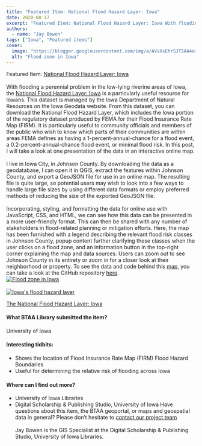 ```yaml
---
title: "Featured Item: National Flood Hazard Layer: Iowa"
date: 2020-08-17
excerpt: "Featured Item: National Flood Hazard Layer: Iowa With flooding a perennial problem in the low-lying riverine areas of Iowa, the National Flood Hazard Layer: Iowa is a particularly useful resource for Iowans."
authors:
  - name: "Jay Bowen"
tags: ["Iowa", "Featured items"]
cover:
  image: "https://blogger.googleusercontent.com/img/a/AVvXsEhrSJT5AA4osos88mcDQwWrcy1XFbvrFOAlMNY6xnOdtuKgqsI4Nbt117-21yX9Ky6_ObbvlIpxmbSBMk8vchJwD946vgrvhXA3ltR-bSZGX9oOI-kEfeR39N8PfY1kWAdQo67BTloCIzwnnP7rYzYMTwDURYoniXTh0lgC5_Fjxd5iRl4R34J0XFfc5g=w1087-h830"
  alt: "Flood zone in Iowa"
---
```


Featured Item: [National Flood Hazard Layer: Iowa](https://www.google.com/url?q=https%3A%2F%2Fgeo.btaa.org%2Fcatalog%2Ffa3f6491-75ee-4e4f-bc72-1df20bfd11fe&amp;sa=D&amp;sntz=1&amp;usg=AFQjCNGlxgw8Qt_RumKFKCUhFyAq_-sPjA)<br/><br/>With flooding a perennial problem in the low-lying riverine areas of Iowa, the [National Flood Hazard Layer: Iowa](https://www.google.com/url?q=https%3A%2F%2Fgeo.btaa.org%2Fcatalog%2Ffa3f6491-75ee-4e4f-bc72-1df20bfd11fe&amp;sa=D&amp;sntz=1&amp;usg=AFQjCNGlxgw8Qt_RumKFKCUhFyAq_-sPjA) is a particularly useful resource for Iowans. This dataset is managed by the Iowa Department of Natural Resources on the Iowa Geodata website. From this dataset, you can download the National Flood Hazard Layer, which includes the Iowa portion of the regulatory dataset produced by FEMA for their Flood Insurance Rate Map (FIRM). It is particularly useful to community officials and members of the public who wish to know which parts of their communities are within areas FEMA defines as having a 1-percent-annual-chance for a flood event, a 0.2-percent-annual-chance flood event, or minimal flood risk. In this post, I will take a look at one presentation of the data in an interactive online map.<br/><br/>I live in Iowa City, in Johnson County. By downloading the data as a geodatabase, I can open it in QGIS, extract the features within Johnson County, and export a GeoJSON file for use in an online map. The resulting file is quite large, so potential users may wish to look into a few ways to handle large file sizes by using different data formats or employ preferred methods of reducing the size of the exported GeoJSON file.<br/><br/>Incorporating, styling, and formatting the data for online use with JavaScript, CSS, and HTML, we can see how this data can be presented in a more user-friendly format. This can then be shared with any number of stakeholders in flood-related planning or mitigation efforts. Here, the map has been furnished with a legend describing the relevant flood risk classes in Johnson County, popup content further clarifying these classes when the user clicks on a flood zone, and an information button in the top-right corner explaining the map and data sources. Users can zoom out to see Johnson County in its entirety or zoom in for a closer look at their neighborhood or property. To see the data and code behind this [map](https://www.google.com/url?q=https%3A%2F%2Fui-libraries.github.io%2FJohnson_County_Flood_Risk%2F&amp;sa=D&amp;sntz=1&amp;usg=AFQjCNHZmwYHK_L8QqgBwlrSjpbBbauh1A), you can take a look at the GitHub repository [here](https://www.google.com/url?q=https%3A%2F%2Fgithub.com%2Fui-libraries%2FJohnson_County_Flood_Risk&amp;sa=D&amp;sntz=1&amp;usg=AFQjCNHNEDpt6OeLq0QsarRYT90pT2Pleg).<br/><a href="https://blogger.googleusercontent.com/img/a/AVvXsEhrSJT5AA4osos88mcDQwWrcy1XFbvrFOAlMNY6xnOdtuKgqsI4Nbt117-21yX9Ky6_ObbvlIpxmbSBMk8vchJwD946vgrvhXA3ltR-bSZGX9oOI-kEfeR39N8PfY1kWAdQo67BTloCIzwnnP7rYzYMTwDURYoniXTh0lgC5_Fjxd5iRl4R34J0XFfc5g=s906"><img alt="Flood zone in Iowa" src="https://blogger.googleusercontent.com/img/a/AVvXsEhrSJT5AA4osos88mcDQwWrcy1XFbvrFOAlMNY6xnOdtuKgqsI4Nbt117-21yX9Ky6_ObbvlIpxmbSBMk8vchJwD946vgrvhXA3ltR-bSZGX9oOI-kEfeR39N8PfY1kWAdQo67BTloCIzwnnP7rYzYMTwDURYoniXTh0lgC5_Fjxd5iRl4R34J0XFfc5g=w1087-h830"/></a><br/><br/><a href="https://blogger.googleusercontent.com/img/a/AVvXsEh9sDSV-cgDILeyFkRON59Vek1R7hLZyl0fOx43iytI8sk5EtXxmBvU9TMnoOvThUBgHwAwKGU0QFmKEOoTii0YS1k-Ltz47IfcsCgKer3lclan9M4qkmBfCNKXRjBsizBUMnXiBJOEgOisRekoN0uh0iK_23J0vzXJOqx7B96TIwkCYFYldyu17waTow=s1280"><img alt="Iowa's flood hazard layer" src="https://blogger.googleusercontent.com/img/a/AVvXsEh9sDSV-cgDILeyFkRON59Vek1R7hLZyl0fOx43iytI8sk5EtXxmBvU9TMnoOvThUBgHwAwKGU0QFmKEOoTii0YS1k-Ltz47IfcsCgKer3lclan9M4qkmBfCNKXRjBsizBUMnXiBJOEgOisRekoN0uh0iK_23J0vzXJOqx7B96TIwkCYFYldyu17waTow=w1087-h630"/></a><br/>

[The National Flood Hazard Layer: Iowa](https://www.google.com/url?q=https%3A%2F%2Fgeo.btaa.org%2Fcatalog%2Ffa3f6491-75ee-4e4f-bc72-1df20bfd11fe&amp;sa=D&amp;sntz=1&amp;usg=AFQjCNGlxgw8Qt_RumKFKCUhFyAq_-sPjA)



#### What BTAA Library submitted the item?

University of Iowa<br/>

#### Interesting tidbits:


- Shows the location of Flood Insurance Rate Map (FIRM) Flood Hazard Boundaries
- Useful for determining the relative risk of flooding across Iowa


#### Where can I find out more?


- University of Iowa Libraries
- Digital Scholarship &amp; Publishing Studio, University of Iowa
Have questions about this item, the BTAA geoportal, or maps and geospatial data in general? Please don’t hesitate to [contact our project team](https://www.google.com/url?q=https%3A%2F%2Fgeo.btaa%2Forg%2Ffeedback&amp;sa=D&amp;sntz=1&amp;usg=AFQjCNGuL5M_hOZlh4P-kFlln_CJFgJKYQ)<br/><br/>Jay Bowen is the GIS Specialist at the Digital Scholarship &amp; Publishing Studio, University of Iowa Libraries.<br/><br/>

